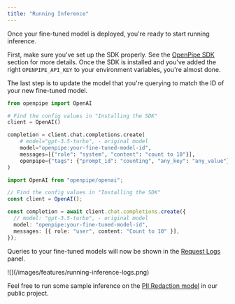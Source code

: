 ```yaml
---
title: "Running Inference"
---
```


Once your fine-tuned model is deployed, you're ready to start running inference.

First, make sure you've set up the SDK properly. See the [OpenPipe SDK](/getting-started/openpipe-sdk) section for more details. Once the SDK is installed and you've added the right
`OPENPIPE_API_KEY` to your environment variables, you're almost done.

The last step is to update the model that you're querying to match the ID of your new fine-tuned model.

<Tabs>
  <Tab title="Python">

```python
from openpipe import OpenAI

# Find the config values in "Installing the SDK"
client = OpenAI()

completion = client.chat.completions.create(
    # model="gpt-3.5-turbo", - original model
    model="openpipe:your-fine-tuned-model-id",
    messages=[{"role": "system", "content": "count to 10"}],
    openpipe={"tags": {"prompt_id": "counting", "any_key": "any_value"}},
)
```

  </Tab>
  <Tab title="NodeJS">

```typescript
import OpenAI from "openpipe/openai";

// Find the config values in "Installing the SDK"
const client = OpenAI();

const completion = await client.chat.completions.create({
  // model: "gpt-3.5-turbo", - original model
  model: "openpipe:your-fine-tuned-model-id",
  messages: [{ role: "user", content: "Count to 10" }],
});
```

  </Tab>
</Tabs>

Queries to your fine-tuned models will now be shown in the [Request Logs](/features/request-logs) panel.

<Frame>![](/images/features/running-inference-logs.png)</Frame>

Feel free to run some sample inference on the [PII Redaction model](https://app.openpipe.ai/p/BRZFEx50Pf/fine-tunes/6076ad69-cce5-4892-ae54-e0549bbe107f/general) in our public project.
